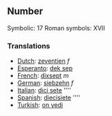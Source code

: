 ==Number==

Symbolic: 17
Roman symbols: XVII

===Translations===

*[[Dutch]]: [[zeventien]] ''f''
*[[Esperanto]]: [[dek sep]]
*[[French]]: [[dixsept]] ''m''
*[[German]]: [[siebzehn]] ''f''
*[[Italian]]: [[dici sete]] ''''
*[[Spanish]]: [[diecisiete]] ''''
*[[Turkish]]: [[on yedi]]